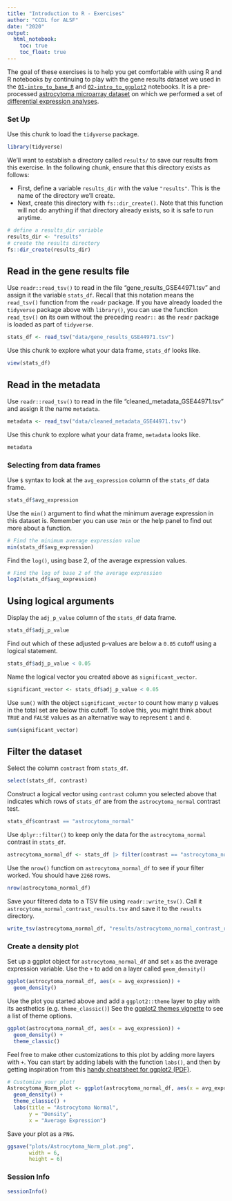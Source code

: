 ```yaml
---
title: "Introduction to R - Exercises"
author: "CCDL for ALSF"
date: "2020"
output:
  html_notebook:
    toc: true
    toc_float: true
---
```


The goal of these exercises is to help you get comfortable with using R and R notebooks by continuing to play with the gene results dataset we used in the [`01-intro_to_base_R`](01-intro_to_base_R-live.Rmd) and [`02-intro_to_ggplot2`](02-intro_to_ggplot2-live.Rmd) notebooks.
It is a pre-processed [astrocytoma microarray dataset](https://www.refine.bio/experiments/GSE44971/gene-expression-data-from-pilocytic-astrocytoma-tumour-samples-and-normal-cerebellum-controls) on which we performed a set of [differential expression analyses](scripts/00-setup-intro-to-R.R).

### Set Up

Use this chunk to load the `tidyverse` package.

```r
library(tidyverse)
```

We'll want to establish a directory called `results/` to save our results from this exercise.
In the following chunk, ensure that this directory exists as follows:

- First, define a variable `results_dir` with the value `"results"`.
This is the name of the directory we'll create.
- Next, create this directory with `fs::dir_create()`.
Note that this function will not do anything if that directory already exists, so it is safe to run anytime.

```r
# define a results_dir variable
results_dir <- "results"
# create the results directory
fs::dir_create(results_dir)
```

## Read in the gene results file

Use `readr::read_tsv()` to read in the file "gene_results_GSE44971.tsv" and assign it the variable `stats_df`.
Recall that this notation means the `read_tsv()` function from the `readr` package.
If you have already loaded the `tidyverse` package above with `library()`, you can use the function `read_tsv()` on its own without the preceding `readr::` as the `readr` package is loaded as part of `tidyverse`.

```r
stats_df <- read_tsv("data/gene_results_GSE44971.tsv")
```

Use this chunk to explore what your data frame, `stats_df` looks like.

```r
view(stats_df)
```

## Read in the metadata

Use `readr::read_tsv()` to read in the file "cleaned_metadata_GSE44971.tsv" and assign it the name `metadata`.

```r
metadata <- read_tsv("data/cleaned_metadata_GSE44971.tsv")
```

Use this chunk to explore what your data frame, `metadata` looks like.

```r
metadata
```

### Selecting from data frames

Use `$` syntax to look at the `avg_expression` column of the `stats_df`
data frame.

```r
stats_df$avg_expression
```

Use the `min()` argument to find what the minimum average expression in this dataset is.
Remember you can use `?min` or the help panel to find out more about a function.

```r
# Find the minimum average expression value
min(stats_df$avg_expression)
```

Find the `log()`, using base 2, of the average expression values.

```r
# Find the log of base 2 of the average expression
log2(stats_df$avg_expression)
```

## Using logical arguments

Display the `adj_p_value` column of the `stats_df` data frame.

```r
stats_df$adj_p_value
```

Find out which of these adjusted p-values are below a `0.05` cutoff using a logical statement.

```r
stats_df$adj_p_value < 0.05
```

Name the logical vector you created above as `significant_vector`.

```r
significant_vector <- stats_df$adj_p_value < 0.05
```

Use `sum()` with the object `significant_vector` to count how many p values in the total set are below this cutoff.
To solve this, you might think about `TRUE` and `FALSE` values as an alternative way to represent `1` and `0`.

```r
sum(significant_vector)
```

## Filter the dataset

Select the column `contrast` from `stats_df`.

```r
select(stats_df, contrast)
```

Construct a logical vector using `contrast` column you selected above that
indicates which rows of `stats_df` are from the `astrocytoma_normal`
contrast test.

```r
stats_df$contrast == "astrocytoma_normal"

```

Use `dplyr::filter()` to keep only the data for the `astrocytoma_normal` contrast
in `stats_df`.

```r
astrocytoma_normal_df <- stats_df |> filter(contrast == "astrocytoma_normal")

```

Use the `nrow()` function on `astrocytoma_normal_df` to see if your filter worked.
You should have `2268` rows.

```r
nrow(astrocytoma_normal_df)
```

Save your filtered data to a TSV file using `readr::write_tsv()`.
Call it `astrocytoma_normal_contrast_results.tsv` and save it to the `results` directory.

```r
write_tsv(astrocytoma_normal_df, "results/astrocytoma_normal_contrast_results.tsv")
```


### Create a density plot

Set up a ggplot object for `astrocytoma_normal_df` and set `x` as the average expression variable.
Use the `+` to add on a layer called `geom_density()`

```r
ggplot(astrocytoma_normal_df, aes(x = avg_expression)) +
  geom_density()
```

Use the plot you started above and add a `ggplot2::theme` layer to play with its aesthetics (e.g. `theme_classic()`)
See the [ggplot2 themes vignette](https://ggplot2.tidyverse.org/reference/ggtheme.html)
to see a list of theme options.

```r
ggplot(astrocytoma_normal_df, aes(x = avg_expression)) +
  geom_density() +
  theme_classic()
```

Feel free to make other customizations to this plot by adding more layers with `+`.
You can start by adding labels with the function `labs()`, and then by getting inspiration
from this [handy cheatsheet for ggplot2 (PDF)](https://raw.githubusercontent.com/rstudio/cheatsheets/main/data-visualization.pdf).

```r
# Customize your plot!
Astrocytoma_Norm_plot <- ggplot(astrocytoma_normal_df, aes(x = avg_expression)) +
  geom_density() +
  theme_classic() +
  labs(title = "Astrocytoma Normal",
       y = "Density",
       x = "Average Expression")
```

Save your plot as a `PNG`.

```r
ggsave("plots/Astrocytoma_Norm_plot.png",
       width = 6,
       height = 6)
```

### Session Info

```r
sessionInfo()
```
